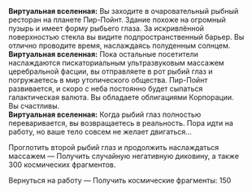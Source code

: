 {{Диалог Начало}}
:'''Виртуальная вселенная:''' Вы заходите в очаровательный рыбный ресторан на планете Пир-Пойнт. Здание похоже на огромный пузырь и имеет форму рыбьего глаза. За искривлённой поверхностью стекла вы видите подпространственный барьер. Вы отлично проводите время, наслаждаясь полуденным солнцем.
:'''Виртуальная вселенная:''' Пока остальные посетители наслаждаются пискаториальным ультразвуковым массажем церебральной фасции, вы отправляете в рот рыбий глаз и погружаетесь в мир утопического общества. Пир-Пойнт развивается, и скоро с неба постоянно будет сыпаться галактическая валюта. Вы обладаете облигациями Корпорации. Вы счастливы.
:'''Виртуальная вселенная:''' Когда рыбий глаз полностью переваривается, вы возвращаетесь в реальность. Пора идти на работу, но ваше тело совсем не желает двигаться...
:{{Диалог|Звезда}} Проглотить второй рыбий глаз и продолжить наслаждаться массажем &mdash; Получить случайную негативную диковину, а также 300 космических фрагментов.
:{{Диалог|Звезда}} Вернуться на работу &mdash; Получить космические фрагменты: 150
{{Диалог Конец}}